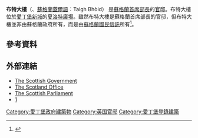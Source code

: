 {{Otheruses|subject=愛丁堡的一座建築|other=卡迪夫的同名建築|布特大樓 (卡迪夫)}}
{{Infobox Historic building
|name                    = 布特大樓
|image                   = Bute House.jpg
|caption                 = 
|map_type                = 
|location_town           = [[愛丁堡|愛丁堡]]
|location_country        = [[蘇格蘭|蘇格蘭]]
}}
'''布特大樓'''（{{lang-en|Bute House}}、[[蘇格蘭蓋爾語|蘇格蘭蓋爾語]]：Taigh Bhòid） 是[[蘇格蘭首席部長|蘇格蘭首席部長]]的[[官邸|官邸]]。布特大樓位於[[愛丁堡|愛丁堡]][[愛丁堡新城|新城]]的[[夏洛特廣場|夏洛特廣場]]。雖然布特大樓是蘇格蘭首席部長的官邸，但布特大樓並非由蘇格蘭政府所有，而是由[[蘇格蘭國民信託|蘇格蘭國民信託]]所有<ref>{{cite web|url=http://historyatrandom.wordpress.com/2012/11/23/the-history-of-bute-house-home-to-the-first-minister-of-scotland/|title=The History of Bute House – Home to the First Minister of Scotland|publisher=wordpress|accessdate=2014-11-07|archive-date=2020-10-30|archive-url=https://web.archive.org/web/20201030200801/https://historyatrandom.wordpress.com/2012/11/23/the-history-of-bute-house-home-to-the-first-minister-of-scotland/|dead-url=no}}</ref>。

==參考資料==
{{reflist}}

==外部連結==
* [http://www.scotland.gov.uk The Scottish Government] {{Wayback|url=http://www.scotland.gov.uk/ |date=20080516045815 }}
* [http://www.scotlandoffice.gov.uk The Scotland Office] {{Wayback|url=http://www.scotlandoffice.gov.uk/ |date=20130117073330 }}
* [http://www.scottish.parliament.uk The Scottish Parliament] {{Wayback|url=http://www.scottish.parliament.uk/ |date=20080410210611 }}
* [http://historyatrandom.wordpress.com/2012/11/23/the-history-of-bute-house-home-to-the-first-minister-of-scotland/] {{Wayback|url=http://historyatrandom.wordpress.com/2012/11/23/the-history-of-bute-house-home-to-the-first-minister-of-scotland/ |date=20201030200801 }}

[[Category:愛丁堡政府建築物|Category:愛丁堡政府建築物]]
[[Category:英国官邸|Category:英国官邸]]
[[Category:愛丁堡登錄建築|Category:愛丁堡登錄建築]]